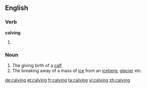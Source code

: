 ==English==

===Verb===
'''calving'''

# {{present participle of|calve}}

===Noun===
{{en-noun|-}}

# The giving birth of a [[calf]]
# The breaking away of a mass of [[ice]] from an [[iceberg]], [[glacier]] etc.

[[de:calving]]
[[et:calving]]
[[fr:calving]]
[[ta:calving]]
[[vi:calving]]
[[zh:calving]]